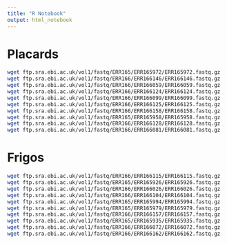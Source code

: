 ```yaml
---
title: "R Notebook"
output: html_notebook
---
```


# Placards

```bash
wget ftp.sra.ebi.ac.uk/vol1/fastq/ERR165/ERR165972/ERR165972.fastq.gz	
wget ftp.sra.ebi.ac.uk/vol1/fastq/ERR166/ERR166146/ERR166146.fastq.gz	
wget ftp.sra.ebi.ac.uk/vol1/fastq/ERR166/ERR166059/ERR166059.fastq.gz	
wget ftp.sra.ebi.ac.uk/vol1/fastq/ERR166/ERR166124/ERR166124.fastq.gz	
wget ftp.sra.ebi.ac.uk/vol1/fastq/ERR166/ERR166099/ERR166099.fastq.gz	
wget ftp.sra.ebi.ac.uk/vol1/fastq/ERR166/ERR166125/ERR166125.fastq.gz	
wget ftp.sra.ebi.ac.uk/vol1/fastq/ERR166/ERR166158/ERR166158.fastq.gz
wget ftp.sra.ebi.ac.uk/vol1/fastq/ERR165/ERR165958/ERR165958.fastq.gz	
wget ftp.sra.ebi.ac.uk/vol1/fastq/ERR166/ERR166128/ERR166128.fastq.gz
wget ftp.sra.ebi.ac.uk/vol1/fastq/ERR166/ERR166081/ERR166081.fastq.gz
```


# Frigos 

```bash
wget ftp.sra.ebi.ac.uk/vol1/fastq/ERR166/ERR166115/ERR166115.fastq.gz	
wget ftp.sra.ebi.ac.uk/vol1/fastq/ERR165/ERR165926/ERR165926.fastq.gz	
wget ftp.sra.ebi.ac.uk/vol1/fastq/ERR166/ERR166026/ERR166026.fastq.gz	
wget ftp.sra.ebi.ac.uk/vol1/fastq/ERR166/ERR166104/ERR166104.fastq.gz	
wget ftp.sra.ebi.ac.uk/vol1/fastq/ERR165/ERR165994/ERR165994.fastq.gz	
wget ftp.sra.ebi.ac.uk/vol1/fastq/ERR165/ERR165979/ERR165979.fastq.gz	
wget ftp.sra.ebi.ac.uk/vol1/fastq/ERR166/ERR166157/ERR166157.fastq.gz	
wget ftp.sra.ebi.ac.uk/vol1/fastq/ERR165/ERR165935/ERR165935.fastq.gz	
wget ftp.sra.ebi.ac.uk/vol1/fastq/ERR166/ERR166072/ERR166072.fastq.gz	
wget ftp.sra.ebi.ac.uk/vol1/fastq/ERR166/ERR166162/ERR166162.fastq.gz	
```